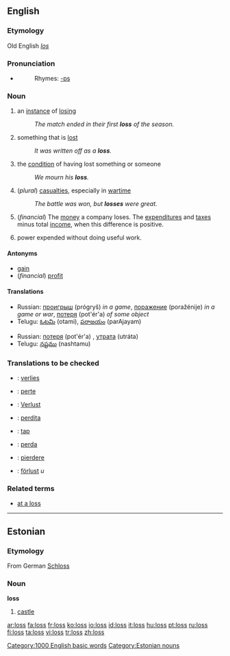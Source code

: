 {{see|lõss|löss|los}}
==English==

{{rank|plan|pain|official|940|loss|spot|wonderful|shook}}

===Etymology===
Old English ''[[los]]''

===Pronunciation===
*{{audio|en-us-loss.ogg|Audio (US)}}
*:Rhymes: [[Rhymes:English:-ɒs|-ɒs]]

===Noun===
{{en-noun|es}}

# an [[instance]] of [[losing]]
#:''The match ended in their first '''loss''' of the season.''
# something that is [[lost]]
#:''It was written off as a '''loss'''.''
# the [[condition]] of having lost something or someone
#:''We mourn his '''loss'''.''
# (''plural'') [[casualties]], especially in [[wartime]]
#:''The battle was won, but '''losses''' were great.''
# (''financial'') The [[money]] a company loses.  The [[expenditure]]s and [[tax]]es minus total [[income]], when this difference is positive.
# {{engineering}} power expended without doing useful work.

====Antonyms====
*[[gain]]
*(''financial'') [[profit]]

====Translations====
{{trans-top|instance of losing}}
{{trans-mid}}
*Russian: [[проигрыш]] (prógryš) {{m}} ''in a game'', [[поражение]] (poražénije) {{n}} ''in a game or war'', [[потеря]] (pot'ér'a) {{f}} ''of some object''
*Telugu: [[ఓటమి]] (otami), [[పరాజయం]] (parAjayam)
{{trans-bottom}}

{{trans-top|something lost}}
{{trans-mid}}
*Russian: [[потеря]] (pot'ér'a) {{f}}, [[утрата]] (utráta) {{f}}
*Telugu: [[నష్టము]] (nashtamu)
{{trans-bottom}}

===Translations to be checked===
{{rfc-level|Translations to be checked at L3+ (AutoFormat would have corrected level of Translations to be checked)}}
{{checktrans}}
*{{ttbc|Dutch}}: [[verlies]] {{n}}
*{{ttbc|French}}: [[perte]] {{f}}
*{{ttbc|German}}: [[Verlust]] {{m}}
*{{ttbc|Interlingua}}: [[perdita]]
*{{ttbc|Norwegian}}: [[tap]]
*{{ttbc|Portuguese}}: [[perda]] {{f}}
*{{ttbc|Romanian}}: [[pierdere]] {{f}}
*{{ttbc|Swedish}}: [[förlust]] ''u''

===Related terms===
*[[at a loss]]

----

==Estonian==

===Etymology===
From German [[Schloss]]

===Noun===
'''loss'''

# [[castle]]

[[Category:1000 English basic words]]
[[Category:Estonian nouns]]

[[ar:loss]]
[[fa:loss]]
[[fr:loss]]
[[ko:loss]]
[[io:loss]]
[[id:loss]]
[[it:loss]]
[[hu:loss]]
[[pt:loss]]
[[ru:loss]]
[[fi:loss]]
[[ta:loss]]
[[vi:loss]]
[[tr:loss]]
[[zh:loss]]